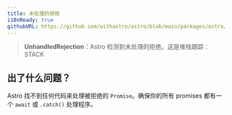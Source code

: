 ```yaml
---
title: 未处理的拒绝
i18nReady: true
githubURL: https://github.com/withastro/astro/blob/main/packages/astro/src/core/errors/errors-data.ts
---
```

> **UnhandledRejection**：Astro 检测到未处理的拒绝。这是堆栈跟踪：<br/>STACK

## 出了什么问题？
Astro 找不到任何代码来处理被拒绝的 `Promise`。确保你的所有 promises 都有一个 `await` 或 `.catch()` 处理程序。
